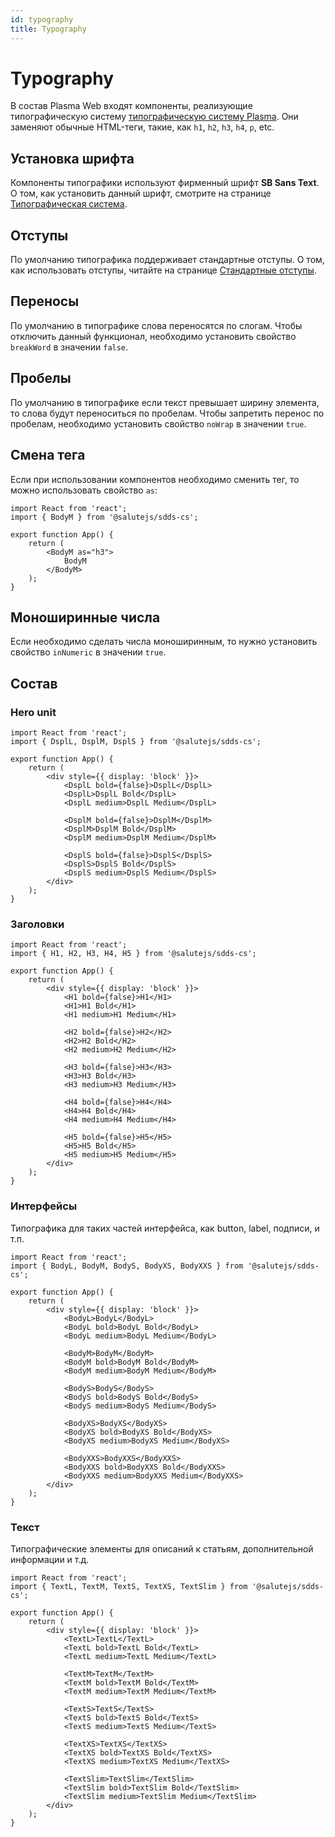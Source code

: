 ```yaml
---
id: typography
title: Typography
---
```


# Typography
В состав Plasma Web входят компоненты, реализующие типографическую систему [типографическую систему Plasma](../../design/typography).
Они заменяют обычные HTML-теги, такие, как `h1`, `h2`, `h3`, `h4`, `p`, etc.

## Установка шрифта
Компоненты типографики используют фирменный шрифт **SB Sans Text**.
О том, как установить данный шрифт, смотрите на странице [Типографическая система](../../design/typography#установка-шрифта).

## Отступы
По умолчанию типографика поддерживает стандартные отступы.
О том, как использовать отступы, читайте на странице [Стандартные отступы](../../design/spacing#встроенные-отступы-в-типографике).

## Переносы
По умолчанию в типографике слова переносятся по слогам.
Чтобы отключить данный функционал, необходимо установить свойство `breakWord` в значении `false`.

## Пробелы
По умолчанию в типографике если текст превышает ширину элемента, то слова будут переноситься по пробелам.
Чтобы запретить перенос по пробелам, необходимо установить свойство `noWrap` в значении `true`.

## Смена тега
Если при использовании компонентов необходимо сменить тег, то можно использовать свойство `as`:

```tsx live
import React from 'react';
import { BodyM } from '@salutejs/sdds-cs';

export function App() {
    return (
        <BodyM as="h3">
            BodyM
        </BodyM>
    );
}
```

## Моноширинные числа
Если необходимо сделать числа моноширинным, то нужно установить свойство `inNumeric` в значении `true`.

## Состав

### Hero unit

```tsx live
import React from 'react';
import { DsplL, DsplM, DsplS } from '@salutejs/sdds-cs';

export function App() {
    return (
        <div style={{ display: 'block' }}>
            <DsplL bold={false}>DsplL</DsplL>
            <DsplL>DsplL Bold</DsplL>
            <DsplL medium>DsplL Medium</DsplL>

            <DsplM bold={false}>DsplM</DsplM>
            <DsplM>DsplM Bold</DsplM>
            <DsplM medium>DsplM Medium</DsplM>

            <DsplS bold={false}>DsplS</DsplS>
            <DsplS>DsplS Bold</DsplS>
            <DsplS medium>DsplS Medium</DsplS>
        </div>
    );
}
```

### Заголовки

```tsx live
import React from 'react';
import { H1, H2, H3, H4, H5 } from '@salutejs/sdds-cs';

export function App() {
    return (
        <div style={{ display: 'block' }}>
            <H1 bold={false}>H1</H1>
            <H1>H1 Bold</H1>
            <H1 medium>H1 Medium</H1>

            <H2 bold={false}>H2</H2>
            <H2>H2 Bold</H2>
            <H2 medium>H2 Medium</H2>

            <H3 bold={false}>H3</H3>
            <H3>H3 Bold</H3>
            <H3 medium>H3 Medium</H3>

            <H4 bold={false}>H4</H4>
            <H4>H4 Bold</H4>
            <H4 medium>H4 Medium</H4>

            <H5 bold={false}>H5</H5>
            <H5>H5 Bold</H5>
            <H5 medium>H5 Medium</H5>
        </div>
    );
}
```

### Интерфейсы
Типографика для таких частей интерфейса, как button, label, подписи, и т.п.

```tsx live
import React from 'react';
import { BodyL, BodyM, BodyS, BodyXS, BodyXXS } from '@salutejs/sdds-cs';

export function App() {
    return (
        <div style={{ display: 'block' }}>
            <BodyL>BodyL</BodyL>
            <BodyL bold>BodyL Bold</BodyL>
            <BodyL medium>BodyL Medium</BodyL>

            <BodyM>BodyM</BodyM>
            <BodyM bold>BodyM Bold</BodyM>
            <BodyM medium>BodyM Medium</BodyM>

            <BodyS>BodyS</BodyS>
            <BodyS bold>BodyS Bold</BodyS>
            <BodyS medium>BodyS Medium</BodyS>

            <BodyXS>BodyXS</BodyXS>
            <BodyXS bold>BodyXS Bold</BodyXS>
            <BodyXS medium>BodyXS Medium</BodyXS>

            <BodyXXS>BodyXXS</BodyXXS>
            <BodyXXS bold>BodyXXS Bold</BodyXXS>
            <BodyXXS medium>BodyXXS Medium</BodyXXS>
        </div>
    );
}
```

### Текст
Типографические элементы для описаний к статьям, дополнительной информации и т.д.

```tsx live
import React from 'react';
import { TextL, TextM, TextS, TextXS, TextSlim } from '@salutejs/sdds-cs';

export function App() {
    return (
        <div style={{ display: 'block' }}>
            <TextL>TextL</TextL>
            <TextL bold>TextL Bold</TextL>
            <TextL medium>TextL Medium</TextL>

            <TextM>TextM</TextM>
            <TextM bold>TextM Bold</TextM>
            <TextM medium>TextM Medium</TextM>

            <TextS>TextS</TextS>
            <TextS bold>TextS Bold</TextS>
            <TextS medium>TextS Medium</TextS>

            <TextXS>TextXS</TextXS>
            <TextXS bold>TextXS Bold</TextXS>
            <TextXS medium>TextXS Medium</TextXS>

            <TextSlim>TextSlim</TextSlim>
            <TextSlim bold>TextSlim Bold</TextSlim>
            <TextSlim medium>TextSlim Medium</TextSlim>
        </div>
    );
}
```
